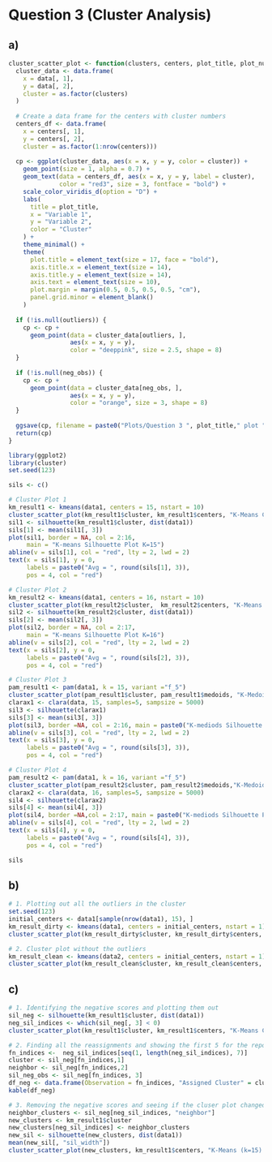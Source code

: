 # Question 3 (Cluster Analysis)

## a)

```r
cluster_scatter_plot <- function(clusters, centers, plot_title, plot_number, data, outliers = NULL, neg_obs = NULL){
  cluster_data <- data.frame(
    x = data[, 1],  
    y = data[, 2],  
    cluster = as.factor(clusters)
  )
  
  # Create a data frame for the centers with cluster numbers
  centers_df <- data.frame(
    x = centers[, 1],
    y = centers[, 2],
    cluster = as.factor(1:nrow(centers)))
  
  cp <- ggplot(cluster_data, aes(x = x, y = y, color = cluster)) +
    geom_point(size = 1, alpha = 0.7) +
    geom_text(data = centers_df, aes(x = x, y = y, label = cluster), 
              color = "red3", size = 3, fontface = "bold") +
    scale_color_viridis_d(option = "D") +  
    labs(
      title = plot_title,
      x = "Variable 1",
      y = "Variable 2",
      color = "Cluster"
    ) +        
    theme_minimal() +
    theme(
      plot.title = element_text(size = 17, face = "bold"),  
      axis.title.x = element_text(size = 14),               
      axis.title.y = element_text(size = 14),               
      axis.text = element_text(size = 10),                  
      plot.margin = margin(0.5, 0.5, 0.5, 0.5, "cm"),     
      panel.grid.minor = element_blank()                    
    )
  
  if (!is.null(outliers)) {
    cp <- cp + 
      geom_point(data = cluster_data[outliers, ], 
                 aes(x = x, y = y), 
                 color = "deeppink", size = 2.5, shape = 8)
  }
  
  if (!is.null(neg_obs)) {
    cp <- cp + 
      geom_point(data = cluster_data[neg_obs, ], 
                 aes(x = x, y = y), 
                 color = "orange", size = 3, shape = 8)
  }
  
  ggsave(cp, filename = paste0("Plots/Question 3 ", plot_title," plot ", plot_number,".png"), width = 6, height = 5, dpi = 300)
  return(cp)
}
```

```r
library(ggplot2)
library(cluster)
set.seed(123)

sils <- c()

# Cluster Plot 1 
km_result1 <- kmeans(data1, centers = 15, nstart = 10) 
cluster_scatter_plot(km_result1$cluster, km_result1$centers, "K-Means Clustering (k=15)", 1, data1)
sil1 <- silhouette(km_result1$cluster, dist(data1))
sils[1] <- mean(sil1[, 3])
plot(sil1, border = NA, col = 2:16,
     main = "K-means Silhouette Plot K=15")
abline(v = sils[1], col = "red", lty = 2, lwd = 2)
text(x = sils[1], y = 0, 
     labels = paste0("Avg = ", round(sils[1], 3)),
     pos = 4, col = "red")

# Cluster Plot 2
km_result2 <- kmeans(data1, centers = 16, nstart = 10) 
cluster_scatter_plot(km_result2$cluster,  km_result2$centers, "K-Means Clustering (k=16)", 2, data1)
sil2 <- silhouette(km_result2$cluster, dist(data1))
sils[2] <- mean(sil2[, 3]) 
plot(sil2, border = NA, col = 2:17,
     main = "K-means Silhouette Plot K=16")
abline(v = sils[2], col = "red", lty = 2, lwd = 2)
text(x = sils[2], y = 0, 
     labels = paste0("Avg = ", round(sils[2], 3)),
     pos = 4, col = "red")

# Cluster Plot 3
pam_result1 <- pam(data1, k = 15, variant ="f_5") 
cluster_scatter_plot(pam_result1$cluster, pam_result1$medoids, "K-Medoids Clustering (k=15)", 3, data1)
clarax1 <- clara(data, 15, samples=5, sampsize = 5000)
sil3 <- silhouette(clarax1)
sils[3] <- mean(sil3[, 3]) 
plot(sil3, border =NA, col = 2:16, main = paste0("K-mediods Silhouette Plot K=15"))
abline(v = sils[3], col = "red", lty = 2, lwd = 2)
text(x = sils[3], y = 0, 
     labels = paste0("Avg = ", round(sils[3], 3)),
     pos = 4, col = "red")

# Cluster Plot 4
pam_result2 <- pam(data1, k = 16, variant ="f_5") 
cluster_scatter_plot(pam_result2$cluster, pam_result2$medoids,"K-Medoids Clustering (k=16)", 4, data1)
clarax2 <- clara(data, 16, samples=5, sampsize = 5000)
sil4 <- silhouette(clarax2)
sils[4] <- mean(sil4[, 3])
plot(sil4, border =NA,col = 2:17, main = paste0("K-mediods Silhouette Plot K=16"))
abline(v = sils[4], col = "red", lty = 2, lwd = 2)
text(x = sils[4], y = 0, 
     labels = paste0("Avg = ", round(sils[4], 3)),
     pos = 4, col = "red")

sils
```

## b)

```r
# 1. Plotting out all the outliers in the cluster
set.seed(123)
initial_centers <- data1[sample(nrow(data1), 15), ]
km_result_dirty <- kmeans(data1, centers = initial_centers, nstart = 1)
cluster_scatter_plot(km_result_dirty$cluster, km_result_dirty$centers, "K-Means Clustering (k=15) Outliers",5 , data1, outliers = union(outliers1, outliers2))

# 2. Cluster plot without the outliers
km_result_clean <- kmeans(data2, centers = initial_centers, nstart = 1)
cluster_scatter_plot(km_result_clean$cluster, km_result_clean$centers, "K-Means Clustering (k=15) No Outliers", 6, data2)
```

## c)

```r
# 1. Identifying the negative scores and plotting them out
sil_neg <- silhouette(km_result1$cluster, dist(data1))
neg_sil_indices <- which(sil_neg[, 3] < 0)
cluster_scatter_plot(km_result1$cluster, km_result1$centers, "K-Means Clustering (k=15) Negative Scores",7, data1, neg_obs = neg_sil_indices)

# 2. Finding all the reassignments and showing the first 5 for the report (filtered negative scores)
fn_indices <-  neg_sil_indices[seq(1, length(neg_sil_indices), 7)]
cluster <- sil_neg[fn_indices,1]
neighbor <- sil_neg[fn_indices,2]
sil_neg_obs <- sil_neg[fn_indices, 3] 
df_neg <- data.frame(Observation = fn_indices, "Assigned Cluster" = cluster, "Nearest Neighbour" = neighbor, "Silhouette Score" = round(sil_neg_obs,3))
kable(df_neg)

# 3. Removing the negative scores and seeing if the cluser plot changed
neighbor_clusters <- sil_neg[neg_sil_indices, "neighbor"]
new_clusters <- km_result1$cluster
new_clusters[neg_sil_indices] <- neighbor_clusters
new_sil <- silhouette(new_clusters, dist(data1))
mean(new_sil[, "sil_width"])
cluster_scatter_plot(new_clusters, km_result1$centers, "K-Means (k=15) After  Reassignment", 8, data1, neg_obs = which(new_sil[, "sil_width"] < 0))

```

